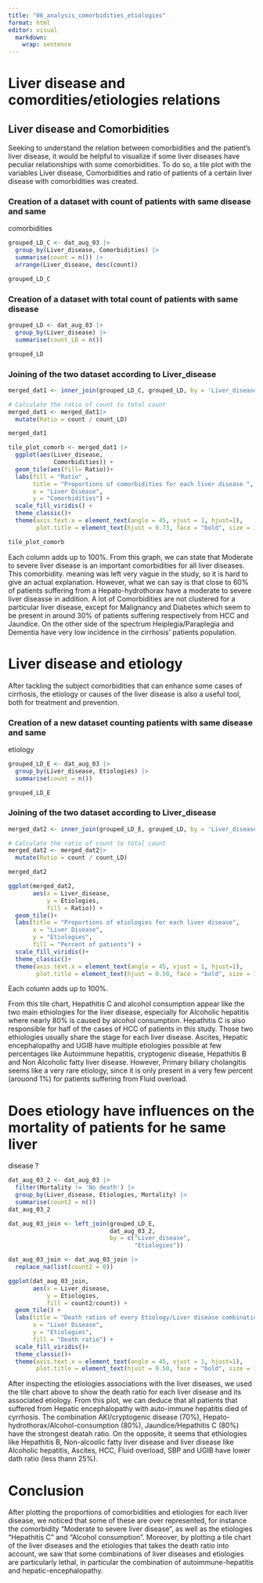 ```yaml
---
title: "06_analysis_comorbidities_etiologies"
format: html
editor: visual
  markdown: 
    wrap: sentence
---
```


# Liver disease and comordities/etiologies relations

## Liver disease and Comorbidities

Seeking to understand the relation between comorbidities and the patient's liver
disease, it would be helpful to visualize if some liver diseases have peculiar 
relationships with some comorbidities. To do so, a tile plot with the variables
Liver disease, Comorbidities and ratio of patients of a certain liver disease
with comorbidities was created.

### Creation of a dataset with count of patients with same disease and same 
comorbidities

```r
grouped_LD_C <- dat_aug_03 |>
  group_by(Liver_disease, Comorbidities) |> 
  summarise(count = n()) |> 
  arrange(Liver_disease, desc(count)) 

grouped_LD_C
```

### Creation of a dataset with total count of patients with same disease

```r
grouped_LD <- dat_aug_03 |>
  group_by(Liver_disease) |> 
  summarise(count_LD = n())

grouped_LD
```

### Joining of the two dataset according to Liver_disease

```r
merged_dat1 <- inner_join(grouped_LD_C, grouped_LD, by = 'Liver_disease')

# Calculate the ratio of count to total count
merged_dat1 <- merged_dat1|>
  mutate(Ratio = count / count_LD)

merged_dat1
```

```r
tile_plot_comorb <- merged_dat1 |>
  ggplot(aes(Liver_disease, 
             Comorbidities)) +
  geom_tile(aes(fill= Ratio))+
  labs(fill = "Ratio" ,
       title = "Proportions of comorbidities for each liver disease ",
       x = "Liver Disease",
       y = "Comorbidities") +
  scale_fill_viridis() +
  theme_classic()+ 
  theme(axis.text.x = element_text(angle = 45, vjust = 1, hjust=1), 
        plot.title = element_text(hjust = 0.73, face = "bold", size = 14))

tile_plot_comorb
```

Each column adds up to 100%. From this graph, we can state that Moderate to
severe liver disease is an important comorbidities for all liver diseases. This 
comorbidity. meaning was left very vague in the study, so it is hard to give an 
actual explanation. However, what we can say is that close to 60% of patients 
suffering from a Hepato-hydrothorax have a moderate to severe liver diseasse in 
addition. A lot of Comorbidities are not clustered for a particular liver 
disease, except for Malignancy and Diabetes which seem to be present in around 
30% of patients suffering respectively from HCC and Jaundice. On the other side
of the spectrum Heiplegia/Paraplegia and Dementia have very low incidence in the
cirrhosis' patients population.

# Liver disease and etiology

After tackling the subject comorbidities that can enhance some cases of
cirrhosis, the etiology or causes of the liver disease is also a useful tool, 
both for treatment and prevention.

### Creation of a new dataset counting patients with same disease and same
etiology

```r
grouped_LD_E <- dat_aug_03 |> 
  group_by(Liver_disease, Etiologies) |> 
  summarise(count = n()) 

grouped_LD_E
```

### Joining of the two dataset according to Liver_disease

```r
merged_dat2 <- inner_join(grouped_LD_E, grouped_LD, by = 'Liver_disease')

# Calculate the ratio of count to total count
merged_dat2 <- merged_dat2|>
  mutate(Ratio = count / count_LD)

merged_dat2
```

```r
ggplot(merged_dat2, 
       aes(x = Liver_disease, 
           y = Etiologies, 
           fill = Ratio)) +
  geom_tile()+
  labs(title = "Proportions of etiologies for each liver disease",
       x = "Liver Disease",
       y = "Etiologies", 
       fill = "Percent of patients") + 
  scale_fill_viridis()+
  theme_classic()+ 
  theme(axis.text.x = element_text(angle = 45, vjust = 1, hjust=1), 
        plot.title = element_text(hjust = 0.50, face = "bold", size = 13))

```

Each column adds up to 100%.

From this tile chart, Hepathitis C and alcohol consumption appear like the two
main ethiologies for the liver disease, especially for Alcoholic hepatitis where
nearly 80% is caused by alcohol consumption. Hepathitis C is also responsible 
for half of the cases of HCC of patients in this study. Those two ethiologies
usually share the stage for each liver disease. Ascites, Hepatic encephalopathy
and UGIB have multiple etiologies possible at few percentages like Autoimmune
hepatitis, cryptogenic disease, Hepathitis B and Non Alcoholic fatty liver 
disease. However, Primary biliary cholangitis seems like a very rare etiology,
since it is only present in a very few percent (arouond 1%) for patients
suffering from Fluid overload.

# Does etiology have influences on the mortality of patients for he same liver
disease ?

```r
dat_aug_03_2 <- dat_aug_03 |> 
  filter(Mortality != 'No death') |> 
  group_by(Liver_disease, Etiologies, Mortality) |> 
  summarise(count2 = n())
dat_aug_03_2
```

```r
dat_aug_03_join <- left_join(grouped_LD_E, 
                             dat_aug_03_2, 
                             by = c("Liver_disease",
                                    "Etiologies"))
```

```r
dat_aug_03_join <- dat_aug_03_join |> 
  replace_na(list(count2 = 0))
```

```r
ggplot(dat_aug_03_join, 
       aes(x = Liver_disease, 
           y = Etiologies, 
           fill = count2/count)) +
  geom_tile() +
  labs(title = "Death ratios of every Etiology/Liver disease combination ",
       x = "Liver Disease",
       y = "Etiologies", 
       fill = "Death ratio") +
  scale_fill_viridis()+
  theme_classic()+ 
  theme(axis.text.x = element_text(angle = 45, vjust = 1, hjust=1), 
        plot.title = element_text(hjust = 0.50, face = "bold", size = 13))
```

After inspecting the etiologies associations with the liver diseases, we used 
the tile chart above to show the death ratio for each liver disease and its 
associated etiology. From this plot, we can deduce that all patients that 
suffered from Hepatic encephalopathy with auto-immune hepatitis died of 
cyrrhosis. The combination AKI/cryptogenic disease (70%), 
Hepato-hydrothorax/Alcohol-consumption (80%), Jaundice/Hepathitis C (80%) have 
the strongest deatah ratio. On the opposite, it seems that ethiologies like 
Hepathitis B, Non-alcoolic fatty liver disease and liver disease like Alcoholic 
hepatitis, Ascites, HCC, Fluid overload, SBP and UGIB have lower dath ratio 
(less thann 25%).

# Conclusion

After plotting the proportions of comorbidities and etiologies for each liver 
disease, we noticed that some of these are over represented, for instance the 
comorbidity "Moderate to severe liver disease", as well as the etiologies 
"Hepathitis C" and "Alcohol consumption". 
Moreover, by plotting a tile chart of the liver diseases and the etiologies that
takes the death ratio into account, we saw that some combinations of liver 
diseases and etiologies are particularly lethal, in particular the combination
of autoimmune-hepatitis and hepatic-encephalopathy.
